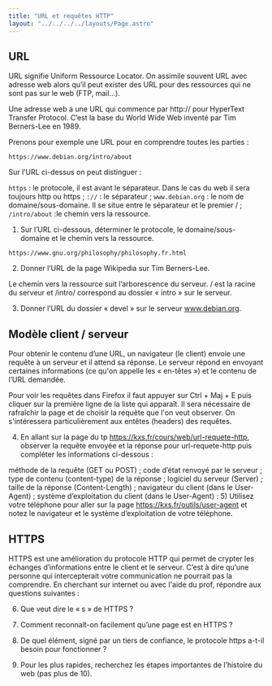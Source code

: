```yaml
---
title: "URL et requêtes HTTP"
layout: "../../../../layouts/Page.astro"
---
```


## URL
URL signifie Uniform Ressource Locator. On assimile souvent URL avec adresse web alors qu’il peut exister des URL pour des ressources qui ne sont pas sur le web (FTP, mail…).

Une adresse web a une URL qui commence par http:// pour HyperText Transfer Protocol. C’est la base du World Wide Web inventé par Tim Berners-Lee en 1989.

Prenons pour exemple une URL pour en comprendre toutes les parties :

```
https://www.debian.org/intro/about
```

Sur l’URL ci-dessus on peut distinguer :

`https` : le protocole, il est avant le séparateur. Dans le cas du web il sera toujours http ou https ;
`://` : le séparateur ;
`www.debian.org` : le nom de domaine/sous-domaine. Il se situe entre le séparateur et le premier / ;
`/intro/about` :le chemin vers la ressource.
1) Sur l’URL ci-dessous, déterminer le protocole, le domaine/sous-domaine et le chemin vers la ressource.

```
https://www.gnu.org/philosophy/philosophy.fr.html
```

2) Donner l’URL de la page Wikipedia sur Tim Berners-Lee.

Le chemin vers la ressource suit l’arborescence du serveur. / est la racine du serveur et /intro/ correspond au dossier « intro » sur le serveur.

3) Donner l’URL du dossier « devel » sur le serveur www.debian.org.

## Modèle client / serveur
Pour obtenir le contenu d’une URL, un navigateur (le client) envoie une requête à un serveur et il attend sa réponse. Le serveur répond en envoyant certaines informations (ce qu'on appelle les « en-têtes ») et le contenu de l’URL demandée.

Pour voir les requêtes dans Firefox il faut appuyer sur Ctrl + Maj + E puis cliquer sur la première ligne de la liste qui apparaît. Il sera nécessaire de rafraîchir la page et de choisir la requête que l'on veut observer. On s'intéressera particulièrement aux entêtes (headers) des requêtes.

4) En allant sur la page du tp https://kxs.fr/cours/web/url-requete-http, observer la requête envoyée et la réponse pour url-requete-http puis compléter les informations ci-dessous :

méthode de la requête (GET ou POST) ;
code d’état renvoyé par le serveur ;
type de contenu (content-type) de la réponse  ;
logiciel du serveur (Server)  ;
taille de la réponse (Content-Length) ;
navigateur du client (dans le User-Agent)  ;
système d’exploitation du client (dans le User-Agent) :
5) Utilisez votre téléphone pour aller sur la page https://kxs.fr/outils/user-agent et notez le navigateur et le système d’exploitation de votre téléphone.

## HTTPS
HTTPS est une amélioration du protocole HTTP qui permet de crypter les échanges d’informations entre le client et le serveur. C’est à dire qu’une personne qui intercepterait votre communication ne pourrait pas la comprendre. En cherchant sur internet ou avec l'aide du prof, répondre aux questions suivantes :

6) Que veut dire le « s » de HTTPS ?

7) Comment reconnaît-on facilement qu’une page est en HTTPS ?

8) De quel élément, signé par un tiers de confiance, le protocole https a-t-il besoin pour fonctionner ?

9) Pour les plus rapides, recherchez les étapes importantes de l’histoire du web (pas plus de 10).
